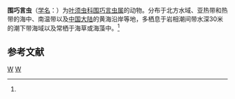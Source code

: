 {{Speciesbox
| genus = Eumida
| species = sanguinea
| image = Eumida sanguinea.jpg
| authority = (Oersted, 1843)<ref name='id10361'>{{cite web| url =http://www.bioinfo.cn/db05/BjdwSpecies.php?action=view&id=10361| title =围巧言虫| work =《中国动物物种编目数据库》| publisher =中国科学院微生物研究所| author =中国科学院动物研究所| accessdate =2009-04-16| deadurl =yes| archiveurl =https://web.archive.org/web/20160305024942/http://www.bioinfo.cn/db05/BjdwSpecies.php?action=view&id=10361| archivedate =2016-03-05}}</ref>
}}

'''围巧言虫'''（[[学名|学名]]：{{lang|la|''Eumida sanguinea''}}）为[[叶须虫科|叶须虫科]][[围巧言虫属|围巧言虫属]]的动物。分布于北方水域、亚热带和热带的海中、南温带以及[[中国大陆|中国大陆]]的黄海沿岸等地，多栖息于岩相潮间带水深30米的潮下带海域以及常栖于海草或海藻中。<ref name='id10361'/>

== 参考文献 ==
{{reflist}}

{{Taxonbar|from=Q2802780}}

[[Category:围巧言虫属|W]]
[[Category:1843年描述的动物|W]]


{{环节动物小作品}}